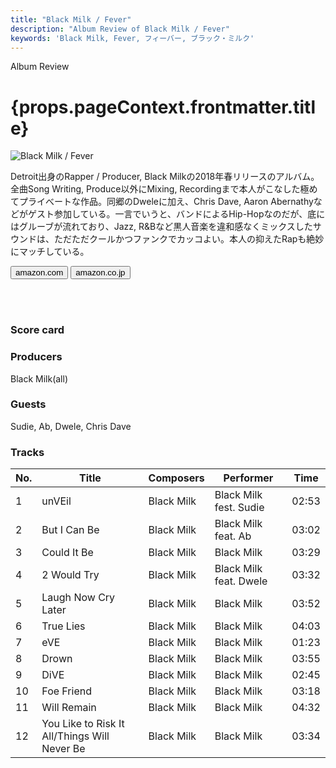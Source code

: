 ```yaml
---
title: "Black Milk / Fever"
description: "Album Review of Black Milk / Fever"
keywords: 'Black Milk, Fever, フィーバー, ブラック・ミルク'
---
```




<p className="largeP">Album Review</p>
<h1 className="h1--no--margin">{props.pageContext.frontmatter.title}</h1>

<Row  className="image-card-group">
	<Column colMd={"3"} colLg={"4"} noGutterMdLeft="">
       <ImageCard>

![Black Milk / Fever](../../images/cd/blackmilk1L.jpg) 

</ImageCard>
	</Column>
	<Column colMd={"4"} colLg={"8"} noGutterMdLeft="">
	<p>
	Detroit出身のRapper / Producer, Black Milkの2018年春リリースのアルバム。全曲Song Writing, Produce以外にMixing, Recordingまで本人がこなした極めてプライべートな作品。同郷のDweleに加え、Chris Dave, Aaron Abernathyなどがゲスト参加している。一言でいうと、バンドによるHip-Hopなのだが、底にはグルーブが流れており、Jazz, R&Bなど黒人音楽を違和感なくミックスしたサウンドは、ただただクールかつファンクでカッコよい。本人の抑えたRapも絶妙にマッチしている。
	</p>
	<div>
	  <Button className="button-right-mergin"  href="https://amzn.to/2DqYm83" kind="primary" size="small" renderIcon={ArrowUpRight24}>
      amazon.com
    </Button>
    <Button className="button-right-mergin"  href="https://amzn.to/326XqQi" kind="secondary" size="small" renderIcon={ArrowUpRight24}>
      amazon.co.jp
    </Button>
	</div>
	<a href="https://geo.music.apple.com/us/album/fever/1421559516?mt=1&app=music&ls=1&at=11lcug" style="display:inline-block;overflow:hidden;background:url(https://linkmaker.itunes.apple.com/ja-jp/lockup.svg?releaseDate=2018-02-23T00:00:00Z&kind=album&bubble=apple_music&style=mono-black) no-repeat;width:180px;height:45px;"></a>
	<a href="https://geo.music.apple.com/us/album/fever/1421559516?app=itunes&at=11lcug" style="display:inline-block;overflow:hidden;background:url(https://linkmaker.itunes.apple.com/ja-jp/badge-lrg.svg?releaseDate=2018-02-23T00:00:00Z&kind=album&bubble=itunes_music) no-repeat;width:140px;height:45px;"></a>
	</Column>
</Row>
<Row >
	<Column colMd={"4"} colLg={"4"} noGutterMdLeft="">
<div>
    <h3>Score card</h3>
	<SliderJS1 value="2" />
    <SliderJS2 value="1" />
	<SliderJS3 value="1" />
    <SliderJS4 value="9" />
</div>
</Column>
<Column colMd={"4"} colLg={"8"} noGutterMdLeft="">
<div>
<h3>Producers</h3>
<p>
Black Milk(all)
</p>
<h3>Guests</h3>
<p>
Sudie, Ab, Dwele, Chris Dave
</p>
</div>
</Column>
</Row>

<h3>Tracks</h3>

| No. |	 Title                                       |	Composers |	 Performer             | Time  |
| --- |	-------------------------------------------- | ---------- | ---------------------- | ----- |
| 1	  |	unVEil                                       | Black Milk |	Black Milk fest. Sudie | 02:53 |
| 2	  |	But I Can Be                                 | Black Milk |	Black Milk feat. Ab    | 03:02 |
| 3	  |	Could It Be                                  | Black Milk |	Black Milk             | 03:29 |
| 4	  |	2 Would Try                                  | Black Milk |	Black Milk feat. Dwele | 03:32 |
| 5	  |	Laugh Now Cry Later                          | Black Milk |	Black Milk             | 03:52 |
| 6	  |	True Lies                                    | Black Milk |	Black Milk             | 04:03 |
| 7	  |	eVE                                          | Black Milk |	Black Milk             | 01:23 |
| 8	  |	Drown                                        | Black Milk |	Black Milk             | 03:55 |
| 9	  |	DiVE                                         | Black Milk |	Black Milk             | 02:45 |
| 10  |	Foe Friend                                   | Black Milk |	Black Milk             | 03:18 |
| 11  |	Will Remain                                  | Black Milk |	Black Milk             | 04:32 |
| 12  |	You Like to Risk It All/Things Will Never Be | Black Milk |	Black Milk             | 03:34 |
